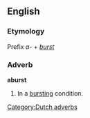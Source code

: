 ==English==

===Etymology===
Prefix ''a-'' + ''[[burst]]''

===Adverb===
'''aburst'''

# In a [[bursting]] condition.

[[Category:Dutch adverbs]]